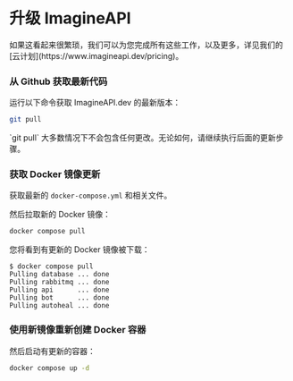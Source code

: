 
# 升级 ImagineAPI

<Callout type="info" emoji="🏎️">
如果这看起来很繁琐，我们可以为您完成所有这些工作，以及更多，详见我们的[云计划](https://www.imagineapi.dev/pricing)。
</Callout>

<Steps>

### 从 Github 获取最新代码
运行以下命令获取 ImagineAPI.dev 的最新版本：

```sh copy
git pull
```

<Callout>
`git pull` 大多数情况下不会包含任何更改。无论如何，请继续执行后面的更新步骤。
</Callout>

### 获取 Docker 镜像更新

获取最新的 `docker-compose.yml` 和相关文件。

然后拉取新的 Docker 镜像：

```sh copy
docker compose pull
```

您将看到有更新的 Docker 镜像被下载：

```
$ docker compose pull
Pulling database ... done
Pulling rabbitmq ... done
Pulling api      ... done
Pulling bot      ... done
Pulling autoheal ... done
```

### 使用新镜像重新创建 Docker 容器

然后启动有更新的容器：

```sh copy
docker compose up -d
```

</Steps>